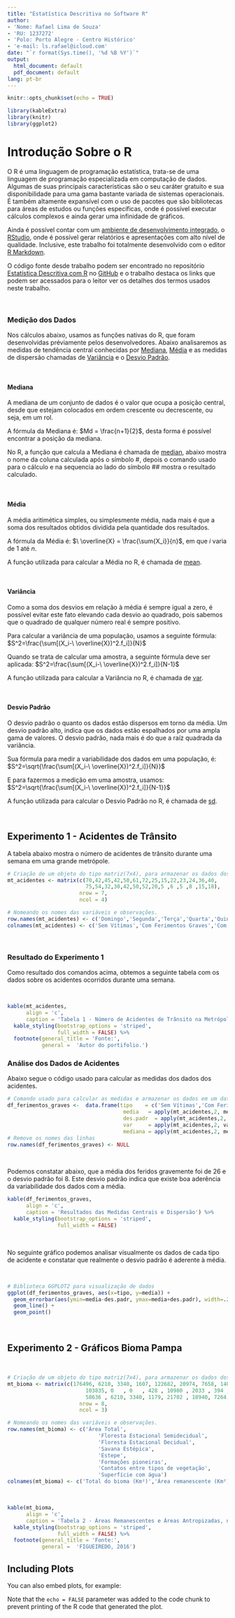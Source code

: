 ```yaml
---
title: "Estatística Descritiva no Software R"
author:
- 'Nome: Rafael Lima de Souza'
- 'RU: 1237272'
- 'Polo: Porto Alegre - Centro Histórico'
- 'e-mail: ls.rafael@icloud.com'
date: "`r format(Sys.time(), '%d %B %Y')`"
output:
  html_document: default
  pdf_document: default
lang: pt-br
---
```


```r
knitr::opts_chunk$set(echo = TRUE)
```
```r
library(kableExtra)
library(knitr)
library(ggplot2)
```

# Introdução Sobre o R
O R é uma linguagem de programação estatística, trata-se de uma linguagem de programação especializada em computação de dados. Algumas de suas principais características são o seu caráter gratuito e sua disponibilidade para uma gama bastante variada de sistemas operacionais. É também altamente expansível com o uso de pacotes que são bibliotecas para áreas de estudos ou funções específicas, onde é possível executar cálculos complexos e ainda gerar uma infinidade de gráficos. 

Ainda é possível contar com um [ambiente de desenvolvimento integrado](https://pt.wikipedia.org/wiki/Ambiente_de_desenvolvimento_integrado), o [RStudio](https://www.rstudio.com), onde é possível gerar relatórios e apresentações com alto nível de qualidade. Inclusive, este trabalho foi totalmente desenvolvido com o editor [R Markdown](https://rmarkdown.rstudio.com). 

O código fonte desde trabalho podem ser encontrado no repositório [Estatística Descritiva com R](https://github.com/ralsouza/Estatistica_Descritiva_R) no [GitHub](https://github.com) e o trabalho destaca os links que podem ser acessados para o leitor ver os detalhes dos termos usados neste trabalho.

<br>

### Medição dos Dados
Nos cálculos abaixo, usamos as funções nativas do R, que foram desenvolvidas préviamente pelos desenvolvedores.
Abaixo analisaremos as medidas de tendência central conhecidas por  [Mediana](https://pt.wikipedia.org/wiki/Mediana_(estat%C3%ADstica)), [Média](https://pt.wikipedia.org/wiki/M%C3%A9dia) e as medidas de dispersão chamadas de  [Variância](https://pt.wikipedia.org/wiki/Vari%C3%A2ncia) e o [Desvio Padrão](https://pt.wikipedia.org/wiki/Desvio_padr%C3%A3o).

<br>

#### Mediana
A mediana de um conjunto de dados é o valor que ocupa a posição central, desde que estejam colocados em ordem crescente ou decrescente, ou seja, em um rol.

A fórmula da Mediana é: $Md = \frac{n+1}{2}$, desta forma é possível encontrar a posição da mediana.

No R, a função que calcula a Mediana é chamada de [median](https://www.rdocumentation.org/packages/stats/versions/3.5.2/topics/median), abaixo mostra o nome da coluna calculada após o símbolo #, depois o comando usado para o cálculo e na sequencia ao lado do símbolo ## mostra o resultado calculado.

<br>

#### Média
A média aritimética simples, ou simplesmente média, nada mais é que a soma dos resultados obtidos dividida pela quantidade dos resultados.

A fórmula da Média é: $\ \overline{X} = \frac{\sum{X_i}}{n}$, em que $i$ varia de 1 até $n$.

A função utilizada para calcular a Média no R, é chamada de [mean](https://www.rdocumentation.org/packages/base/versions/3.5.2/topics/mean).

<br>

#### Variância
Como a soma dos desvios em relação à média é sempre igual a zero, é possível evitar este fato elevando cada desvio ao quadrado, pois sabemos que o quadrado de qualquer número real é sempre positivo.

Para calcular a variância de uma população, usamos a seguinte fórmula: $S^2=\frac{\sum[(X_i-\ \overline{X})^2.f_i]}{N}$

Quando se trata de calcular uma amostra, a seguinte fórmula deve ser aplicada: $S^2=\frac{\sum[(X_i-\ \overline{X})^2.f_i]}{N-1}$

A função utilizada para calcular a Variância no R, é chamada de [var](https://www.rdocumentation.org/packages/cmvnorm/versions/1.0-5/topics/var).

<br>

#### Desvio Padrão
O desvio padrão o quanto os dados estão dispersos em torno da média. Um desvio padrão alto, indica que os dados estão espalhados por uma ampla gama de valores. O desvio padrão, nada mais é do que a raíz quadrada da variância.

Sua fórmula para medir a variabilidade dos dados em uma população, é: $S^2=\sqrt{\frac{\sum[(X_i-\ \overline{X})^2.f_i]}{N}}$

E para fazermos a medição em uma amostra, usamos: $S^2=\sqrt{\frac{\sum[(X_i-\ \overline{X})^2.f_i]}{N-1}}$

A função utilizada para calcular o Desvio Padrão no R, é chamada de [sd](https://www.rdocumentation.org/packages/stats/versions/3.5.2/topics/sd).

<br>

## Experimento 1 - Acidentes de Trânsito
A tabela abaixo mostra o número de acidentes de trânsito durante uma semana em uma grande metrópole.

```r
# Criação de um objeto do tipo matriz(7x4), para armazenar os dados dos acidentes.
mt_acidentes <- matrix(c(70,42,45,42,50,61,72,25,15,22,23,24,36,40,
                         75,54,32,30,42,50,52,20,5 ,6 ,5 ,8 ,15,18),
                       nrow = 7,
                       ncol = 4)

# Nomeando os nomes das variáveis e observações. 
row.names(mt_acidentes) <- c('Domingo','Segunda','Terça','Quarta','Quinta','Sexta','Sábado')
colnames(mt_acidentes) <- c('Sem Vítimas','Com Ferimentos Graves','Com Ferimentos Leves','Com Mortos')
```
<br>

### Resultado do Experimento 1
Como resultado dos comandos acima, obtemos a seguinte tabela com os dados sobre os acidentes ocorridos durante uma semana.

<br>

```r

kable(mt_acidentes,
      align = 'c',
      caption = 'Tabela 1 - Número de Acidentes de Trânsito na Metrópole A') %>%
  kable_styling(bootstrap_options = 'striped',
                full_width = FALSE) %>% 
  footnote(general_title = 'Fonte:',
           general =  'Autor do portifolio.')

```


### Análise dos Dados de Acidentes
Abaixo segue o código usado para calcular as medidas dos dados dos acidentes.

```r
# Comando usado para calcular as medidas e armazenar os dados em um dataframe
df_ferimentos_graves <-  data.frame(tipo    = c('Sem Vítimas','Com Ferimentos Graves','Com Ferimentos Leves','Com Mortos'),
                                     media   = apply(mt_acidentes,2, mean),
                                     des.padr  = apply(mt_acidentes,2, sd),
                                     var     = apply(mt_acidentes,2, var),
                                     mediana = apply(mt_acidentes,2, median))
# Remove os nomes das linhas
row.names(df_ferimentos_graves) <- NULL
```
<br>

Podemos constatar abaixo, que a média dos feridos gravemente foi de 26 e o desvio padrão foi 8. Este desvio padrão indica que existe boa aderência da variabilidade dos dados com a média.

```r

kable(df_ferimentos_graves,
      align = 'c',
      caption = 'Resultados das Medidas Centrais e Dispersão') %>%
  kable_styling(bootstrap_options = 'striped',
                full_width = FALSE)
```

<br>

No seguinte gráfico podemos analisar visualmente os dados de cada tipo de acidente e constatar que realmente o desvio padrão é aderente à média.

<br>

```r
# Biblioteca GGPLOT2 para visualização de dados
ggplot(df_ferimentos_graves, aes(x=tipo, y=media)) + 
  geom_errorbar(aes(ymin=media-des.padr, ymax=media+des.padr), width=.2) +
  geom_line() +
  geom_point()
```
<br>

## Experimento 2 - Gráficos Bioma Pampa

<br>

```r
# Criação de um objeto do tipo matriz(7x4), para armazenar os dados dos acidentes.
mt_bioma <- matrix(c(176496, 6210, 3340, 1607, 122682, 20974, 7658, 14025,
                         103835, 0   , 0   , 428 , 10980 , 2033 , 394 , 0    ,
                         58636 , 6210, 3340, 1179, 21702 , 18940, 7264, 0   ),
                       nrow = 8,
                       ncol = 3)

# Nomeando os nomes das variáveis e observações. 
row.names(mt_bioma) <- c('Área Total',
                             'Floresta Estacional Semidecidual',
                             'Floresta Estacional Decidual',
                             'Savana Estépica',
                             'Estepe',
                             'Formações pioneiras',
                             'Contatos entre tipos de vegetação',
                             'Superfície com água')
colnames(mt_bioma) <- c('Total do bioma (Km²)','Área remanescente (Km²)','Área Antroponizada (Km²)')
```

<br>

```r
kable(mt_bioma,
      align = 'c',
      caption = 'Tabela 2 - Áreas Remanescentes e Áreas Antropizadas, no bioma pampa, segundo os tipos de vegetação') %>%
  kable_styling(bootstrap_options = 'striped',
                full_width = FALSE) %>%
  footnote(general_title = 'Fonte:',
           general =  'FIGUEIREDO, 2016')
```












## Including Plots

You can also embed plots, for example:



Note that the `echo = FALSE` parameter was added to the code chunk to prevent printing of the R code that generated the plot.
